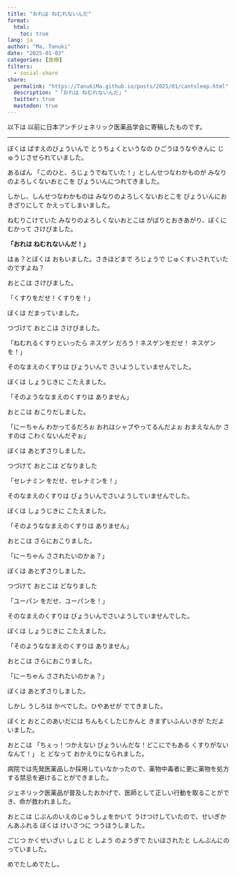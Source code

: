 ```yaml
---
title: "おれは ねむれないんだ"
format:
  html:
    toc: true
lang: ja
author: "Ma, Tanuki"
date: "2025-01-03"
categories: [医療]
filters:
  - social-share
share:
  permalink: "https://TanukiMa.github.io/posts/2025/01/cantsleep.html"
  description: "「おれは ねむれないんだ」"
  twitter: true
  mastodon: true
---
```

以下は
以前に日本アンチジェネリック医薬品学会に寄稿したものです。

----

ぼくは ばすえのびょういんで とうちょくというなの ひごうほうなやきんに じゅうじさせられていました。

あるばん 「このひと、ろじょうでねていた！」としんせつなわかものが みなりのよろしくないおとこを びょういんにつれてきました。

しかし、しんせつなわかものは みなりのよろしくないおとこを びょういんにおきざりにして かえってしまいました。

ねむりこけていた みなりのよろしくないおとこは がばりとおきあがり、ぼくにむかって さけびました。

**「おれは ねむれないんだ！」**

はぁ？とぼくは おもいました。さきほどまで ろじょうで じゅくすいされていたのですよね？

おとこは さけびました。

「くすりをだせ！くすりを！」

ぼくは だまっていました。

つづけて おとこは さけびました。

「ねむれるくすりといったら ネスゲン だろう！ネスゲンをだせ！ ネスゲンを！」

そのなまえのくすりは びょういんで さいようしていませんでした。

ぼくは しょうじきに こたえました。

「そのようななまえのくすりは ありません」

おとこは おこりだしました。

「にーちゃん わかってるだろぉ おれはシャブやってるんだよぉ おまえなんか さすのは こわくないんだぞぉ」

ぼくは あとずさりしました。

つづけて おとこは どなりました

「セレナミン をだせ、セレナミンを！」

そのなまえのくすりは びょういんでさいようしていませんでした。

ぼくは しょうじきに こたえました。

「そのようななまえのくすりは ありません」

おとこは さらにおこりました。

「にーちゃん さされたいのかぁ？」

ぼくは あとずさりしました。

つづけて おとこは どなりました

「ユーパン をだせ、ユーパンを！」

そのなまえのくすりは びょういんでさいようしていませんでした。

ぼくは しょうじきに こたえました。

「そのようななまえのくすりは ありません」

おとこは さらにおこりました。

「にーちゃん さされたいのかぁ？」

ぼくは あとずさりしました。

しかし うしろは かべでした。ひやあせが でてきました。

ぼくと おとこのあいだには ちんもくしたじかんと きまずいふんいきが ただよいました。

おとこは
「ちぇっ！つかえない びょういんだな！どこにでもある くすりがないなんて！」
と どなって おかえりになられました。

病院では先発医薬品しか採用していなかったので、薬物中毒者に更に薬物を処方する禁忌を避けることができました。

ジェネリック医薬品が普及したおかげで、医師として正しい行動を取ることができ、命が救われました。

おとこは じぶんのいえのじゅうしょをかいて うけつけしていたので、せいぎかんあふれる ぼくは けいさつに つうほうしました。

ごじつ かくせいざい しょじ と しよう のようぎで たいほされたと しんぶんにのっていました。

めでたしめでたし。
